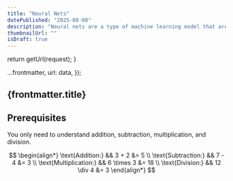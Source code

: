 ```yaml
---
title: "Neural Nets"
datePublished: "2025-08-08"
description: "Neural nets are a type of machine learning model that are used to learn from data. They are a type of artificial neural network that are used to learn from data."
thumbnailUrl: ""
isDraft: true
---
```



  return getUrl(request);
}

  ...frontmatter,
  url: data,
});

## {frontmatter.title}

## Prerequisites

You only need to understand addition, subtraction, multiplication, and division.

$$
\begin{align*}
\text{Addition:} && 3 + 2 &= 5 \\
\text{Subtraction:} && 7 - 4 &= 3 \\
\text{Multiplication:} && 6 \times 3 &= 18 \\
\text{Division:} && 12 \div 4 &= 3
\end{align*}
$$

